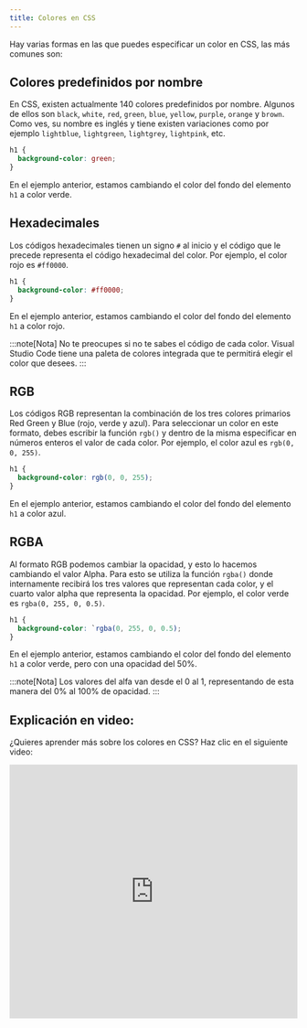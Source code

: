 ```yaml
---
title: Colores en CSS
---
```


Hay varias formas en las que puedes especificar un color en CSS, las más comunes son:

## Colores predefinidos por nombre

En CSS, existen actualmente 140 colores predefinidos por nombre. Algunos de ellos son `black`, `white`, `red`, `green`, `blue`, `yellow`, `purple`, `orange` y `brown`. Como ves, su nombre es inglés y tiene existen variaciones como por ejemplo `lightblue`, `lightgreen`, `lightgrey`, `lightpink`, etc.

```css
h1 {
  background-color: green;
}
```

En el ejemplo anterior, estamos cambiando el color del fondo del elemento `h1` a color verde.

## Hexadecimales

Los códigos hexadecimales tienen un signo `#` al inicio y el código que le precede representa el código hexadecimal del color. Por ejemplo, el color rojo es `#ff0000`.

```css
h1 {
  background-color: #ff0000;
}
```

En el ejemplo anterior, estamos cambiando el color del fondo del elemento `h1` a color rojo.

:::note[Nota]
No te preocupes si no te sabes el código de cada color. Visual Studio Code tiene una paleta de colores integrada que te permitirá elegir el color que desees.
:::

## RGB

Los códigos RGB representan la combinación de los tres colores primarios Red Green y Blue (rojo, verde y azul). Para seleccionar un color en este formato, debes escribir la función `rgb()` y dentro de la misma especificar en números enteros el valor de cada color. Por ejemplo, el color azul es `rgb(0, 0, 255)`.

```css
h1 {
  background-color: rgb(0, 0, 255);
}
```

En el ejemplo anterior, estamos cambiando el color del fondo del elemento `h1` a color azul.

## RGBA

Al formato RGB podemos cambiar la opacidad, y esto lo hacemos cambiando el valor Alpha. Para esto se utiliza la función `rgba()` donde internamente recibirá los tres valores que representan cada color, y el cuarto valor alpha que representa la opacidad. Por ejemplo, el color verde es `rgba(0, 255, 0, 0.5)`.

```css
h1 {
  background-color: `rgba(0, 255, 0, 0.5);
}
```

En el ejemplo anterior, estamos cambiando el color del fondo del elemento `h1` a color verde, pero con una opacidad del 50%.

:::note[Nota]
Los valores del alfa van desde el 0 al 1, representando de esta manera del 0% al 100% de opacidad.
:::

## Explicación en video:

¿Quieres aprender más sobre los colores en CSS? Haz clic en el siguiente video:

<iframe width="100%" height="444" src="https://www.youtube.com/embed/dJLYnB395kg?si=ck4OwfCdDnFZYHZN" title="YouTube video player" frameBorder="0" allow="accelerometer; autoplay; clipboard-write; encrypted-media; gyroscope; picture-in-picture; web-share" referrerPolicy="strict-origin-when-cross-origin" allowFullScreen></iframe>
